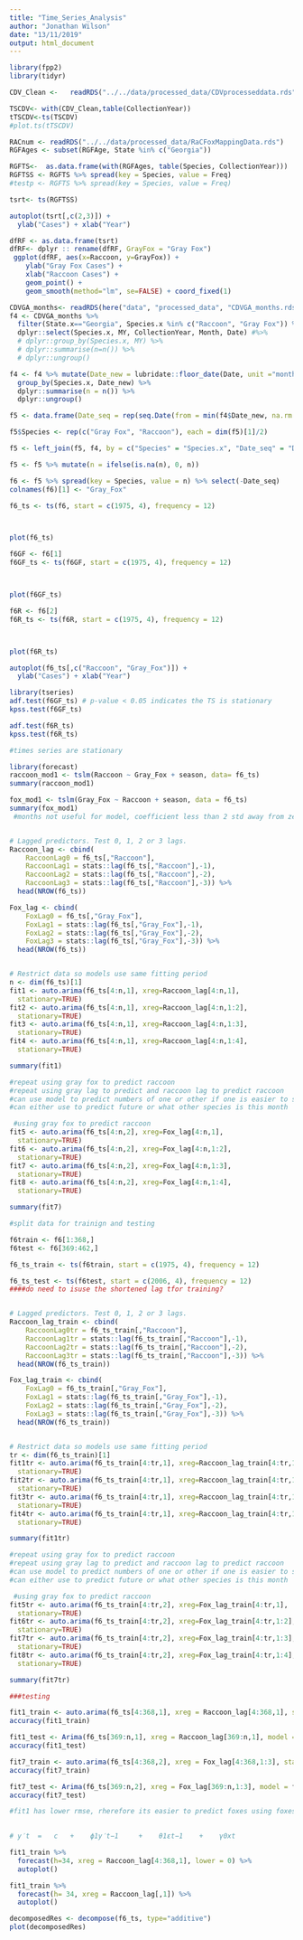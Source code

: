 ---
title: "Time_Series_Analysis"
author: "Jonathan Wilson"
date: "13/11/2019"
output: html_document
---

```{r}
library(fpp2)
library(tidyr)
```
```{r}
CDV_Clean <-   readRDS("../../data/processed_data/CDVprocesseddata.rds")

TSCDV<- with(CDV_Clean,table(CollectionYear))
tTSCDV<-ts(TSCDV)
#plot.ts(tTSCDV)
```
```{r}
RACnum <- readRDS("../../data/processed_data/RaCFoxMappingData.rds")
RGFAges <- subset(RGFAge, State %in% c("Georgia"))

RGFTS<-  as.data.frame(with(RGFAges, table(Species, CollectionYear)))
RGFTSS <- RGFTS %>% spread(key = Species, value = Freq)
#testp <- RGFTS %>% spread(key = Species, value = Freq)
```
```{r}
tsrt<- ts(RGFTSS)

```

```{r}
autoplot(tsrt[,c(2,3)]) +
  ylab("Cases") + xlab("Year")


```
```{r}

dfRF <- as.data.frame(tsrt)
dfRF<- dplyr :: rename(dfRF, GrayFox = "Gray Fox")
 ggplot(dfRF, aes(x=Raccoon, y=GrayFox)) +
    ylab("Gray Fox Cases") +
    xlab("Raccoon Cases") +
    geom_point() +
    geom_smooth(method="lm", se=FALSE) + coord_fixed(1)
```

```{r}

CDVGA_months<- readRDS(here("data", "processed_data", "CDVGA_months.rds"))
f4 <- CDVGA_months %>% 
  filter(State.x=="Georgia", Species.x %in% c("Raccoon", "Gray Fox")) %>% 
  dplyr::select(Species.x, MY, CollectionYear, Month, Date) #%>% 
  # dplyr::group_by(Species.x, MY) %>% 
  # dplyr::summarise(n=n()) %>% 
  # dplyr::ungroup()

f4 <- f4 %>% mutate(Date_new = lubridate::floor_date(Date, unit ="month")) %>% 
  group_by(Species.x, Date_new) %>%
  dplyr::summarise(n = n()) %>%
  dplyr::ungroup()

f5 <- data.frame(Date_seq = rep(seq.Date(from = min(f4$Date_new, na.rm = T), to = max(f4$Date_new, na.rm = T), by = "month"), 2))

f5$Species <- rep(c("Gray Fox", "Raccoon"), each = dim(f5)[1]/2)

f5 <- left_join(f5, f4, by = c("Species" = "Species.x", "Date_seq" = "Date_new")) 

f5 <- f5 %>% mutate(n = ifelse(is.na(n), 0, n))

f6 <- f5 %>% spread(key = Species, value = n) %>% select(-Date_seq)
colnames(f6)[1] <- "Gray_Fox"

f6_ts <- ts(f6, start = c(1975, 4), frequency = 12)



plot(f6_ts)

```

```{r}
f6GF <- f6[1]
f6GF_ts <- ts(f6GF, start = c(1975, 4), frequency = 12)



plot(f6GF_ts)

f6R <- f6[2]
f6R_ts <- ts(f6R, start = c(1975, 4), frequency = 12)



plot(f6R_ts)

```
```{r}

autoplot(f6_ts[,c("Raccoon", "Gray_Fox")]) +
  ylab("Cases") + xlab("Year")

```


```{r}


library(tseries)
adf.test(f6GF_ts) # p-value < 0.05 indicates the TS is stationary
kpss.test(f6GF_ts)

adf.test(f6R_ts)
kpss.test(f6R_ts)

#times series are stationary
```

```{r}
library(forecast)
raccoon_mod1 <- tslm(Raccoon ~ Gray_Fox + season, data= f6_ts)
summary(raccoon_mod1)

fox_mod1 <- tslm(Gray_Fox ~ Raccoon + season, data = f6_ts)
summary(fox_mod1)
 #months not useful for model, coefficient less than 2 std away from zero and p value greater than 0.05


# Lagged predictors. Test 0, 1, 2 or 3 lags.
Raccoon_lag <- cbind(
    RaccoonLag0 = f6_ts[,"Raccoon"],
    RaccoonLag1 = stats::lag(f6_ts[,"Raccoon"],-1),
    RaccoonLag2 = stats::lag(f6_ts[,"Raccoon"],-2),
    RaccoonLag3 = stats::lag(f6_ts[,"Raccoon"],-3)) %>%
  head(NROW(f6_ts))

Fox_lag <- cbind(
    FoxLag0 = f6_ts[,"Gray_Fox"],
    FoxLag1 = stats::lag(f6_ts[,"Gray_Fox"],-1),
    FoxLag2 = stats::lag(f6_ts[,"Gray_Fox"],-2),
    FoxLag3 = stats::lag(f6_ts[,"Gray_Fox"],-3)) %>%
  head(NROW(f6_ts))


# Restrict data so models use same fitting period
n <- dim(f6_ts)[1]
fit1 <- auto.arima(f6_ts[4:n,1], xreg=Raccoon_lag[4:n,1],
  stationary=TRUE)
fit2 <- auto.arima(f6_ts[4:n,1], xreg=Raccoon_lag[4:n,1:2],
  stationary=TRUE)
fit3 <- auto.arima(f6_ts[4:n,1], xreg=Raccoon_lag[4:n,1:3],
  stationary=TRUE)
fit4 <- auto.arima(f6_ts[4:n,1], xreg=Raccoon_lag[4:n,1:4],
  stationary=TRUE)

summary(fit1)

#repeat using gray fox to predict raccoon
#repeat using gray lag to predict and raccoon lag to predict raccoon
#can use model to predict numbers of one or other if one is easier to sample
#can either use to predict future or what other species is this month

 #using gray fox to predict raccoon
fit5 <- auto.arima(f6_ts[4:n,2], xreg=Fox_lag[4:n,1],
  stationary=TRUE)
fit6 <- auto.arima(f6_ts[4:n,2], xreg=Fox_lag[4:n,1:2],
  stationary=TRUE)
fit7 <- auto.arima(f6_ts[4:n,2], xreg=Fox_lag[4:n,1:3],
  stationary=TRUE)
fit8 <- auto.arima(f6_ts[4:n,2], xreg=Fox_lag[4:n,1:4],
  stationary=TRUE)

summary(fit7)


```


```{r}
#split data for trainign and testing

f6train <- f6[1:368,]
f6test <- f6[369:462,]

f6_ts_train <- ts(f6train, start = c(1975, 4), frequency = 12)

f6_ts_test <- ts(f6test, start = c(2006, 4), frequency = 12)
####do need to isuse the shortened lag tfor training?


# Lagged predictors. Test 0, 1, 2 or 3 lags.
Raccoon_lag_train <- cbind(
    RaccoonLag0tr = f6_ts_train[,"Raccoon"],
    RaccoonLag1tr = stats::lag(f6_ts_train[,"Raccoon"],-1),
    RaccoonLag2tr = stats::lag(f6_ts_train[,"Raccoon"],-2),
    RaccoonLag3tr = stats::lag(f6_ts_train[,"Raccoon"],-3)) %>%
  head(NROW(f6_ts_train))

Fox_lag_train <- cbind(
    FoxLag0 = f6_ts_train[,"Gray_Fox"],
    FoxLag1 = stats::lag(f6_ts_train[,"Gray_Fox"],-1),
    FoxLag2 = stats::lag(f6_ts_train[,"Gray_Fox"],-2),
    FoxLag3 = stats::lag(f6_ts_train[,"Gray_Fox"],-3)) %>%
  head(NROW(f6_ts_train))


# Restrict data so models use same fitting period
tr <- dim(f6_ts_train)[1]
fit1tr <- auto.arima(f6_ts_train[4:tr,1], xreg=Raccoon_lag_train[4:tr,1],
  stationary=TRUE)
fit2tr <- auto.arima(f6_ts_train[4:tr,1], xreg=Raccoon_lag_train[4:tr,1:2],
  stationary=TRUE)
fit3tr <- auto.arima(f6_ts_train[4:tr,1], xreg=Raccoon_lag_train[4:tr,1:3],
  stationary=TRUE)
fit4tr <- auto.arima(f6_ts_train[4:tr,1], xreg=Raccoon_lag_train[4:tr,1:4],
  stationary=TRUE)

summary(fit1tr)

#repeat using gray fox to predict raccoon
#repeat using gray lag to predict and raccoon lag to predict raccoon
#can use model to predict numbers of one or other if one is easier to sample
#can either use to predict future or what other species is this month

 #using gray fox to predict raccoon
fit5tr <- auto.arima(f6_ts_train[4:tr,2], xreg=Fox_lag_train[4:tr,1],
  stationary=TRUE)
fit6tr <- auto.arima(f6_ts_train[4:tr,2], xreg=Fox_lag_train[4:tr,1:2],
  stationary=TRUE)
fit7tr <- auto.arima(f6_ts_train[4:tr,2], xreg=Fox_lag_train[4:tr,1:3],
  stationary=TRUE)
fit8tr <- auto.arima(f6_ts_train[4:tr,2], xreg=Fox_lag_train[4:tr,1:4],
  stationary=TRUE)

summary(fit7tr)
```

```{r}
###testing

fit1_train <- auto.arima(f6_ts[4:368,1], xreg = Raccoon_lag[4:368,1], stationary = T)
accuracy(fit1_train)

fit1_test <- Arima(f6_ts[369:n,1], xreg = Raccoon_lag[369:n,1], model = fit1_train)
accuracy(fit1_test)

```


```{r}
fit7_train <- auto.arima(f6_ts[4:368,2], xreg = Fox_lag[4:368,1:3], stationary = T)
accuracy(fit7_train)

fit7_test <- Arima(f6_ts[369:n,2], xreg = Fox_lag[369:n,1:3], model = fit7_train)
accuracy(fit7_test)

#fit1 has lower rmse, rherefore its easier to predict foxes using foxes and raccoo s athan raccons using raccoons and foxes
 

# y′t  =   c   +    ϕ1y′t−1     +    θ1εt−1    +    γ0xt    

fit1_train %>%
  forecast(h=34, xreg = Raccoon_lag[4:368,1], lower = 0) %>%
  autoplot() 

fit1_train %>% 
  forecast(h= 34, xreg = Raccoon_lag[,1]) %>%
  autoplot()
```


```{r}

decomposedRes <- decompose(f6_ts, type="additive") 
plot(decomposedRes)

```

